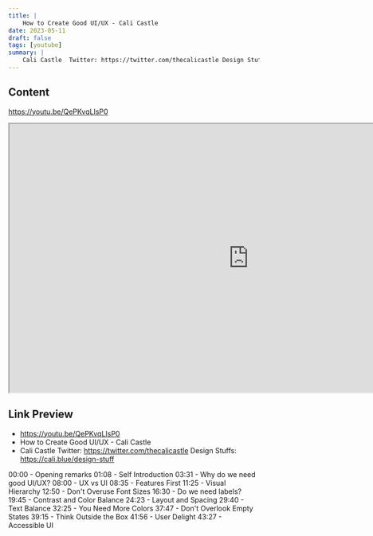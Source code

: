 ```yaml
---
title: |
    How to Create Good UI/UX - Cali Castle
date: 2023-05-11
draft: false
tags: [youtube]
summary: |
    Cali Castle  Twitter: https://twitter.com/thecalicastle Design Stuffs: https://cali.blue/design-stuff  00:00 - Opening remarks 01:08 - Self Introduction 03:31 - Why do we need good UI/UX? 08:00 - UX vs UI 08:35 - Features First 11:25 - Visual Hierarchy 12:50 - Don't Overuse Font Sizes 16:30 - Do we need labels? 19:45 - Contrast and Color Balance 24:23 - Layout and Spacing 29:40 - Text Balance 32:25 - You Need More Colors 37:47 - Don't Overlook Empty States 39:15 - Think Outside the Box 41:56 - User Delight 43:27 - Accessible UI
---
```


## Content

https://youtu.be/QePKvqLIsP0


<iframe
    width="960"
    height="540"
    src="https://www.youtube.com/embed/QePKvqLIsP0"
    title="How to Create Good UI/UX - Cali Castle"
    allow="accelerometer; autoplay; clipboard-write; encrypted-media; gyroscope; picture-in-picture; web-share"
    allowFullscreen
>
</iframe>



## Link Preview

- https://youtu.be/QePKvqLIsP0
- How to Create Good UI/UX - Cali Castle
- Cali Castle
Twitter: https://twitter.com/thecalicastle
Design Stuffs: https://cali.blue/design-stuff

00:00 - Opening remarks
01:08 - Self Introduction
03:31 - Why do we need good UI/UX?
08:00 - UX vs UI
08:35 - Features First
11:25 - Visual Hierarchy
12:50 - Don't Overuse Font Sizes
16:30 - Do we need labels?
19:45 - Contrast and Color Balance
24:23 - Layout and Spacing
29:40 - Text Balance
32:25 - You Need More Colors
37:47 - Don't Overlook Empty States
39:15 - Think Outside the Box
41:56 - User Delight
43:27 - Accessible UI
